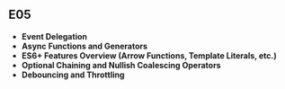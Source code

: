 ## E05

- **Event Delegation**
- **Async Functions and Generators**
- **ES6+ Features Overview (Arrow Functions, Template Literals, etc.)**
- **Optional Chaining and Nullish Coalescing Operators**
- **Debouncing and Throttling**